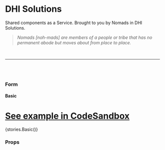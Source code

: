 
<Meta title="Form" component={Form} />

# DHI Solutions

Shared components as a Service. Brought to you by Nomads in DHI Solutions.

> _Nomads [noh-mads] are members of a people or tribe that has no permanent abode but moves about from place to place._

<br />

---

<br />
<br />

### Form

#### Basic

# [See example in CodeSandbox]()

<Preview withToolbar>
  <Story name="Basic">{stories.Basic()}</Story>
</Preview>

### Props

<Props of={Form} />
